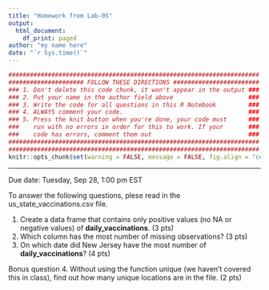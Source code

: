 ```yaml
---
title: "Homework from Lab-05"
output: 
  html_document:
    df_print: paged
author: "my name here"
date: "`r Sys.time()`"
---
```


<style type="text/css">
.main-container {
  max-width: 1300px;
  margin-left: auto;
  margin-right: auto;
}
</style>

```r
######################################################################
##################### FOLLOW THESE DIRECTIONS ########################
### 1. Don't delete this code chunk, it won't appear in the output ###
### 2. Put your name in the author field above                     ###
### 3. Write the code for all questions in this R Notebook         ###
### 4. ALWAYS comment your code.                                   ###
### 5. Press the knit button when you're done, your code must      ###
###    run with no errors in order for this to work. If your       ###
###    code has errors, comment them out                           ###
######################################################################
######################################################################
knitr::opts_chunk$set(warning = FALSE, message = FALSE, fig.align = "center", tidy = FALSE, max.print = 20)
```

---

Due date: Tuesday, Sep 28, 1:00 pm EST

To answer the following questions, plese read in the us_state_vaccinations.csv file.

1. Create a data frame that contains only positive values (no NA or negative values) of __daily_vaccinations__. (3 pts)
2. Which column has the most number of missing observations? (3 pts)
3. On which date did New Jersey have the most number of __daily_vaccinations__? (4 pts)

Bonus question
4. Without using the function unique (we haven't covered this in class), find out how many unique locations are in the file. (2 pts)